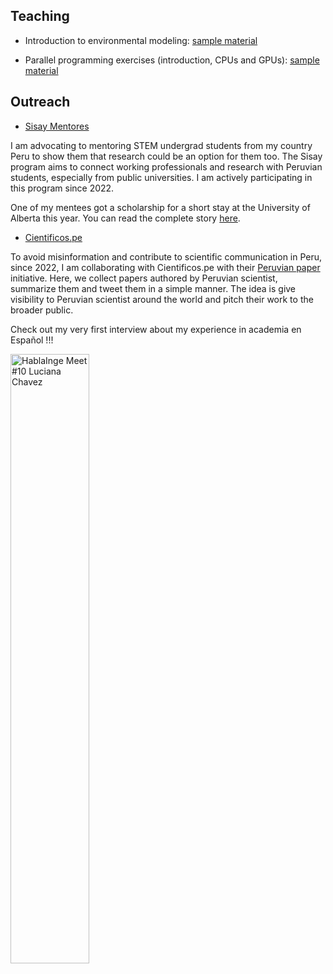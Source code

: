 
## Teaching

- Introduction to environmental modeling: [sample material](https://github.com/Luciana-cloud/kinetic_modeling)

- Parallel programming exercises (introduction, CPUs and GPUs): [sample material](https://github.com/orgs/CPAR-INICTEL/repositories)

## Outreach

- [Sisay Mentores](http://sisay-mentores.org/sobre-el-proyecto/) 

I am advocating to mentoring STEM undergrad students from my country Peru to show them that research could be an option for them too. The Sisay program aims to connect working professionals and research with Peruvian students, especially from public universities. I am actively participating in this program since 2022. 

One of my mentees got a scholarship for a short stay at the University of Alberta this year. You can read the complete story [here](http://sisay-mentores.org/he-tenido-un-guia-confiable-en-cada-paso-del-camino/). 

- [Cientificos.pe](https://www.cientificos.pe/) 

To avoid misinformation and contribute to scientific communication in Peru, since 2022, I am collaborating with Cientificos.pe with their [Peruvian paper](https://www.cientificos.pe/?page_id=6193) initiative. Here, we collect papers authored by Peruvian scientist, summarize them and tweet them in a simple manner. The idea is give visibility to Peruvian scientist around the world and pitch their work to the broader public. 

Check out my very first interview about my experience in academia en Español !!!

[![HablaInge Meet #10 Luciana Chavez](test_1.png){width=50%}](https://www.youtube.com/watch?v=CQbDsJ4D5XI)

